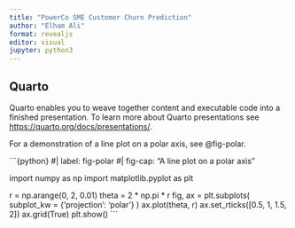 ```yaml
---
title: "PowerCo SME Customer Churn Prediction"
author: "Elham Ali"
format: revealjs
editor: visual
jupyter: python3
---
```


## Quarto

Quarto enables you to weave together content and executable code into a finished presentation. To learn more about Quarto presentations see <https://quarto.org/docs/presentations/>.

For a demonstration of a line plot on a polar axis, see \@fig-polar.

\`\`\`{python}
#\| label: fig-polar
#\| fig-cap: "A line plot on a polar axis"

import numpy as np
import matplotlib.pyplot as plt

r = np.arange(0, 2, 0.01)
theta = 2 \* np.pi \* r
fig, ax = plt.subplots(
subplot_kw = {'projection': 'polar'}
)
ax.plot(theta, r)
ax.set_rticks(\[0.5, 1, 1.5, 2\])
ax.grid(True)
plt.show()
\`\`\`
